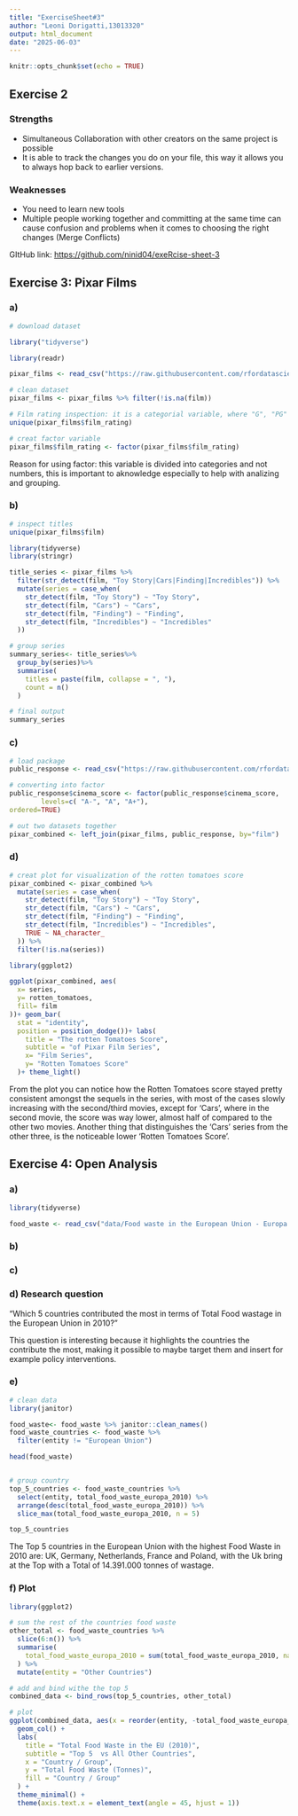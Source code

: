 ```yaml
---
title: "ExerciseSheet#3"
author: "Leoni Dorigatti,13013320" 
output: html_document
date: "2025-06-03"
---
```


```r
knitr::opts_chunk$set(echo = TRUE)
```

## Exercise 2

### Strengths

-   Simultaneous Collaboration with other creators on the same project is possible
-   It is able to track the changes you do on your file, this way it allows you to always hop back to earlier versions.

### Weaknesses

-   You need to learn new tools
-   Multiple people working together and committing at the same time can cause confusion and problems when it comes to choosing the right changes (Merge Conflicts)

GItHub link: <https://github.com/ninid04/exeRcise-sheet-3>

## Exercise 3: Pixar Films

### a)

```r

# download dataset

library("tidyverse")

library(readr)

pixar_films <- read_csv("https://raw.githubusercontent.com/rfordatascience/tidytuesday/master/data/2025/2025-03-11/pixar_films.csv")

# clean dataset
pixar_films <- pixar_films %>% filter(!is.na(film))

# Film rating inspection: it is a categorial variable, where "G", "PG" are values, G, stands for: General Audiance and PG, stands for Parental Guidance suggested
unique(pixar_films$film_rating)

# creat factor variable
pixar_films$film_rating <- factor(pixar_films$film_rating)

```

Reason for using factor: this variable is divided into categories and not numbers, this is important to aknowledge especially to help with analizing and grouping.

### b)

```r
# inspect titles
unique(pixar_films$film)

library(tidyverse)
library(stringr)

title_series <- pixar_films %>%
  filter(str_detect(film, "Toy Story|Cars|Finding|Incredibles")) %>%
  mutate(series = case_when(
    str_detect(film, "Toy Story") ~ "Toy Story",
    str_detect(film, "Cars") ~ "Cars",
    str_detect(film, "Finding") ~ "Finding",
    str_detect(film, "Incredibles") ~ "Incredibles"
  ))

# group series
summary_series<- title_series%>%
  group_by(series)%>%
  summarise(
    titles = paste(film, collapse = ", "),
    count = n()
  )

# final output
summary_series

```

### c)

```r
# load package
public_response <- read_csv("https://raw.githubusercontent.com/rfordatascience/tidytuesday/master/data/2025/2025-03-11/public_response.csv")

# converting into factor
public_response$cinema_score <- factor(public_response$cinema_score,
        levels=c( "A-", "A", "A+"),
ordered=TRUE)

# out two datasets together
pixar_combined <- left_join(pixar_films, public_response, by="film")

```

### d)

```r
# creat plot for visualization of the rotten tomatoes score
pixar_combined <- pixar_combined %>%
  mutate(series = case_when(
    str_detect(film, "Toy Story") ~ "Toy Story",
    str_detect(film, "Cars") ~ "Cars",
    str_detect(film, "Finding") ~ "Finding",
    str_detect(film, "Incredibles") ~ "Incredibles",
    TRUE ~ NA_character_
  )) %>%
  filter(!is.na(series))

library(ggplot2)

ggplot(pixar_combined, aes(
  x= series,
  y= rotten_tomatoes,
  fill= film
))+ geom_bar(
  stat = "identity", 
  position = position_dodge())+ labs(
    title = "The rotten Tomatoes Score",
    subtitle = "of Pixar Film Series",
    x= "Film Series",
    y= "Rotten Tomatoes Score"
  )+ theme_light()


```

From the plot you can notice how the Rotten Tomatoes score stayed pretty consistent amongst the sequels in the series, with most of the cases slowly increasing with the second/third movies, except for 'Cars', where in the second movie, the score was way lower, almost half of compared to the other two movies. Another thing that distinguishes the 'Cars' series from the other three, is the noticeable lower 'Rotten Tomatoes Score'.

## Exercise 4: Open Analysis

### a)

```r
library(tidyverse)

food_waste <- read_csv("data/Food waste in the European Union - Europa (2010).csv")

```

### b)

### c)

### d) Research question

"Which 5 countries contributed the most in terms of Total Food wastage in the European Union in 2010?"

This question is interesting because it highlights the countries the contribute the most, making it possible to maybe target them and insert for example policy interventions.

### e)

```r
# clean data
library(janitor)

food_waste<- food_waste %>% janitor::clean_names()
food_waste_countries <- food_waste %>%
  filter(entity != "European Union")

head(food_waste)


# group country
top_5_countries <- food_waste_countries %>%
  select(entity, total_food_waste_europa_2010) %>%
  arrange(desc(total_food_waste_europa_2010)) %>%
  slice_max(total_food_waste_europa_2010, n = 5)

top_5_countries

```
The Top 5 countries in the European Union with the highest Food Waste in 2010 are: UK, Germany, Netherlands, France and Poland, with the Uk bring at the Top with a Total of 14.391.000 tonnes of wastage.

### f) Plot

```r
library(ggplot2)

# sum the rest of the countries food waste
other_total <- food_waste_countries %>%
  slice(6:n()) %>%
  summarise(
    total_food_waste_europa_2010 = sum(total_food_waste_europa_2010, na.rm = TRUE)
  ) %>%
  mutate(entity = "Other Countries")

# add and bind withe the top 5
combined_data <- bind_rows(top_5_countries, other_total)

# plot
ggplot(combined_data, aes(x = reorder(entity, -total_food_waste_europa_2010), y = total_food_waste_europa_2010, fill = entity)) +
  geom_col() +
  labs(
    title = "Total Food Waste in the EU (2010)",
    subtitle = "Top 5  vs All Other Countries",
    x = "Country / Group",
    y = "Total Food Waste (Tonnes)",
    fill = "Country / Group"
  ) +
  theme_minimal() +
  theme(axis.text.x = element_text(angle = 45, hjust = 1))

```
